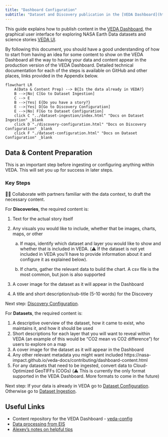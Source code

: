 ```yaml
---
title: "Dashboard Configuration"
subtitle: "Dataset and Discovery publication in the [VEDA Dashboard](https://www.earthdata.nasa.gov/dashboard/)"
---
```


This guide explains how to publish content in the [VEDA Dashboard](https://www.earthdata.nasa.gov/dashboard/), the graphical user interface
for exploring NASA Earth Data datasets and science stories [VEDA UI](https://github.com/NASA-IMPACT/veda-ui).

By following this document, you should have a good understanding of how to start from having an idea for some content to show on the VEDA Dashboard all the way to having your data and content appear in the production version of the VEDA Dashboard. Detailed technical documentation for each of the steps is available on GitHub and other places, links provided in the Appendix below.


```mermaid
flowchart LR
    A(Data & Content Prep) --> B{Is the data already in VEDA?}
    B -->|No| C[Go to Dataset Ingestion]
    C --> E
    B -->|Yes| E{Do you have a story?}
    E -->|Yes| D[Go to Discovery Configuration]
    E -->|No| F[Go to Dataset Configuration]
    click C "../dataset-ingestion/index.html" "Docs on Dataset Ingestion" _blank
    click D "./discovery-configuration.html" "Docs on Discovery Configuration" _blank
    click F "./dataset-configuration.html" "Docs on Dataset Configuration" _blank
```

## Data & Content Preparation

This is an important step before ingesting or configuring anything within VEDA. This will set you up for success in later steps.


### Key Steps

🧑‍💻 Collaborate with partners familiar with the data context, to draft the necessary content.


For **Discoveries**, the required content is:

1.  Text for the actual story itself
2.  Any visuals you would like to include, whether that be images, charts, maps, or other

    a. If maps, identify which dataset and layer you would like to show and whether that is included in VEDA. (⚠️ If the dataset is not yet included in VEDA you'll have to provide information about it and configure it as explained below).

    b. If charts, gather the relevant data to build the chart. A csv file is the most common, but json is also supported

3.  A cover image for the dataset as it will appear in the Dashboard
4.  A title and short description/sub-title (5-10 words) for the Discovery

Next step: [Discovery Configuration](./discovery-configuration.qmd).


For **Datasets**, the required content is:

1. A descriptive overview of the dataset, how it came to exist, who maintains it, and how it should be used
2. Short descriptions for each layer that you will want to reveal within VEDA (an example of this would be "CO2 mean vs CO2 difference") for users to explore on a map
3. A cover image for the dataset as it will appear in the Dashboard
4. Any other relevant metadata you might want included
    https://nasa-impact.github.io/veda-docs/contributing/dashboard-content.html
5. For any datasets that need to be ingested, convert data to Cloud-Optimized GeoTIFFs (COGs) (⚠️ This is currently the only format supported in the VEDA Dashboard. More formats to come in the future)

Next step: If your data is already in VEDA go to [Dataset Configuration](./dataset-configuration.qmd). Otherwise go to [Dataset Ingestion](../dataset-ingestion/index.qmd).

## Useful Links

* Content repository for the VEDA Dashboard - [veda-config](https://github.com/NASA-IMPACT/veda-config)
* [Data processing from EIS](https://github.com/Earth-Information-System/veda-data-processing)
* [Alexey’s notes on helpful tips](https://docs.google.com/document/d/13go47lheeIU2kQqoZo4DVwLWJBEQp25S61vQz-a4T9A/edit)